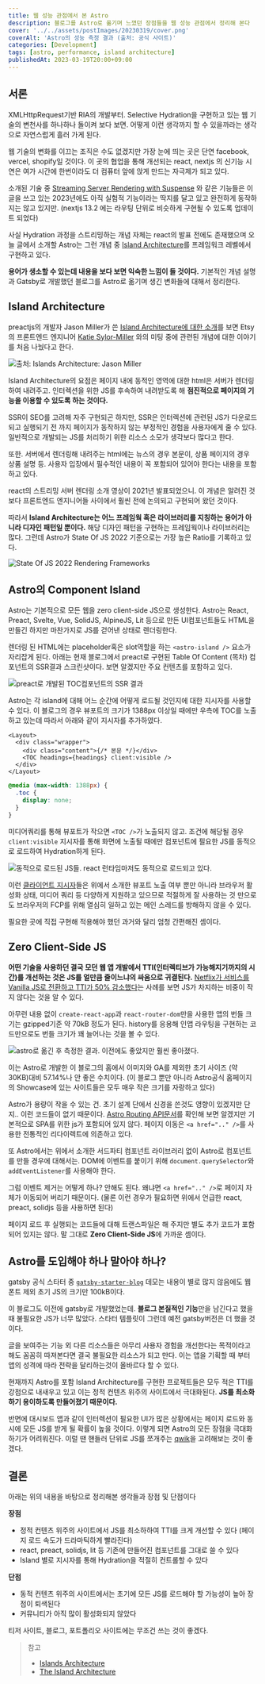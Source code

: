 ```yaml
---
title: 웹 성능 관점에서 본 Astro
description: 블로그를 Astro로 옮기며 느꼈던 장점들을 웹 성능 관점에서 정리해 본다
cover: '../../assets/postImages/20230319/cover.png'
coverAlt: 'Astro의 성능 측정 결과 (출처: 공식 사이트)'
categories: [Development]
tags: [astro, performance, island architecture]
publishedAt: 2023-03-19T20:00+09:00
---
```


## 서론

XMLHttpRequest기반 RIA의 개발부터. Selective Hydration을 구현하고 있는 웹 기술의 변천사를 하나하나 돌이켜 보다 보면. 어떻게 이런 생각까지 할 수 있을까라는 생각으로 자연스럽게 흘러 가게 된다.

웹 기술의 변화를 이끄는 조직은 수도 없겠지만 가장 눈에 띄는 곳은 단연 facebook, vercel, shopify일 것이다. 이 곳의 협업을 통해 개선되는 react, nextjs 의 신기능 시연은 여가 시간에 한번이라도 더 컴퓨터 앞에 앉게 만드는 자극제가 되고 있다.

소개된 기술 중 [Streaming Server Rendering with Suspense](https://youtu.be/8dUpL8SCO1w?t=4174) 와 같은 기능들은 이 글을 쓰고 있는 2023년에도 아직 실험적 기능이라는 딱지를 달고 있고 완전하게 동작하지는 않고 있지만. (nextjs 13.2 에는 라우팅 단위로 비슷하게 구현될 수 있도록 업데이트 되었다)

사실 Hydration 과정을 스트리밍하는 개념 자체는 react의 발표 전에도 존재했으며 오늘 글에서 소개할 Astro는 그런 개념 중 [Island Architecture](https://patterns-dev-kr.github.io/rendering-patterns/the-island-architecture/)를 프레임워크 레벨에서 구현하고 있다.

**용어가 생소할 수 있는데 내용을 보다 보면 익숙한 느낌이 들 것이다.** 기본적인 개념 설명과 Gatsby로 개발했던 블로그를 Astro로 옮기며 생긴 변화들에 대해서 정리한다.

## Island Architecture

preactjs의 개발자 Jason Miller가 쓴 [Island Architecture에 대한 소개](https://jasonformat.com/islands-architecture/)를 보면 Etsy의 프론트엔드 엔지니어 [Katie Sylor-Miller](https://twitter.com/ksylor) 와의 미팅 중에 관련된 개념에 대한 이야기를 처음 나눴다고 한다.

![출처: Islands Architecture: Jason Miller](#/assets/postImages/20230319/island-architecture.webp)

Island Architecture의 요점은 페이지 내에 동적인 영역에 대한 html은 서버가 렌더링하여 내려주고. 인터렉션을 위한 JS를 후속하여 내려받도록 해 **점진적으로 페이지의 기능을 이용할 수 있도록 하는 것이다.**

SSR이 SEO를 고려해 자주 구현되곤 하지만, SSR은 인터렉션에 관련된 JS가 다운로드되고 실행되기 전 까지 페이지가 동작하지 않는 부정적인 경험을 사용자에게 줄 수 있다. 일반적으로 개발되는 JS를 처리하기 위한 리소스 소모가 생각보다 많다고 한다.

또한. 서버에서 렌더링해 내려주는 html에는 뉴스의 경우 본문이, 상품 페이지의 경우 상품 설명 등. 사용자 입장에서 필수적인 내용이 꼭 포함되어 있어야 한다는 내용을 포함하고 있다.

react의 스트리밍 서버 렌더링 소개 영상이 2021년 발표되었으니. 이 개념은 알려진 것 보다 프론트엔드 엔지니어들 사이에서 훨씬 전에 논의되고 구현되어 왔던 것이다.

따라서 **Island Architecture는 어느 프레임웍 혹은 라이브러리를 지칭하는 용어가 아니라 디자인 패턴일 뿐이다.** 해당 디자인 패턴을 구현하는 프레임웍이나 라이브러리는 많다. 그런데 Astro가 State Of JS 2022 기준으로는 가장 높은 Ratio를 기록하고 있다.

![State Of JS 2022 Rendering Frameworks](#/assets/postImages/20230319/ratios_over_time.webp)

## Astro의 Component Island

Astro는 기본적으로 모든 웹을 zero client-side JS으로 생성한다. Astro는 React, Preact, Svelte, Vue, SolidJS, AlpineJS, Lit 등으로 만든 UI컴포넌트들도 HTML을 만들긴 하지만 마찬가지로 JS를 걷어낸 상태로 렌더링한다.

렌더링 된 HTML에는 placeholder혹은 slot역할을 하는 `<astro-island />` 요소가 자리잡게 된다. 아래는 현재 블로그에서 preact로 구현된 Table Of Content (목차) 컴포넌트의 SSR결과 스크린샷이다. 보면 알겠지만 주요 컨텐츠를 포함하고 있다.

![preact로 개발된 TOC컴포넌트의 SSR 결과](#/assets/postImages/20230319/astro-island.webp)

Astro는 각 island에 대해 어느 순간에 어떻게 로드될 것인지에 대한 지시자를 사용할 수 있다. 이 블로그의 경우 뷰포트의 크기가 1388px 이상일 때에만 우측에 TOC를 노출하고 있는데 따라서 아래와 같이 지시자를 추가하였다.

```tsx {4} /client:visible/
<Layout>
  <div class="wrapper">
    <div class="content">{/* 본문 */}</div>
    <TOC headings={headings} client:visible />
  </div>
</Layout>
```

```scss {3}
@media (max-width: 1388px) {
  .toc {
    display: none;
  }
}
```

미디어쿼리를 통해 뷰포트가 작으면 `<TOC />`가 노출되지 않고. 조건에 해당될 경우 `client:visible` 지시자를 통해 화면에 노출될 때에만 컴포넌트에 필요한 JS를 동적으로 로드하여 Hydration하게 된다.

![동적으로 로드된 JS들. react 런타임마저도 동적으로 로드되고 있다.](#/assets/postImages/20230319/network.webp)

이런 [클라이언트 지시자](https://docs.astro.build/en/reference/directives-reference/#client-directives)들은 위에서 소개한 뷰포트 노출 여부 뿐만 아니라 브라우저 활성화 상태, 미디어 쿼리 등 다양하게 지원하고 있으므로 적절하게 잘 사용하는 것 만으로도 브라우저의 FCP를 위해 열심히 일하고 있는 메인 스레드를 방해하지 않을 수 있다.

필요한 곳에 직접 구현해 적용해야 했던 과거와 달리 엄청 간편해진 셈이다.

## Zero Client-Side JS

**어떤 기술을 사용하던 결국 모던 웹 앱 개발에서 TTI(인터렉티브가 가능해지기까지의 시간)를 개선하는 것은 JS를 얼만큼 줄이느냐의 싸움으로 귀결된다.** [Netflix가 서비스를 Vanilla JS로 전환하고 TTI가 50% 감소했다](https://medium.com/dev-channel/a-netflix-web-performance-case-study-c0bcde26a9d9)는 사례를 보면 JS가 차지하는 비중이 작지 않다는 것을 알 수 있다.

아무런 내용 없이 `create-react-app`과 `react-router-dom`만을 사용한 앱의 번들 크기는 gzipped기준 약 70kB 정도가 된다. history를 응용해 인앱 라우팅을 구현하는 코드만으로도 번들 크기가 꽤 늘어나는 것을 볼 수 있다.

![astro로 옮긴 후 측정한 결과. 이전에도 좋았지만 훨씬 좋아졌다.](#/assets/postImages/20230319/blog-lighthouse.webp)

이는 Astro로 개발한 이 블로그의 홈에서 이미지와 GA를 제외한 초기 사이즈 (약 30KB)대비 57.14%나 안 좋은 수치이다. (이 블로그 뿐만 아니라 Astro공식 홈페이지의 Showcase에 있는 사이트들은 모두 매우 작은 크기를 자랑하고 있다)

Astro가 용량이 작을 수 있는 건. 초기 설계 단에서 신경을 쓴것도 영향이 있겠지만 단지.. 이런 코드들이 없기 때문이다. [Astro Routing API문서](https://docs.astro.build/en/core-concepts/routing/#navigating-between-pages)를 확인해 보면 알겠지만 기본적으로 SPA를 위한 js가 포함되어 있지 않다. 페이지 이동은 `<a href=".." />`를 사용한 전통적인 리다이렉트에 의존하고 있다.

또 Astro에서는 위에서 소개한 서드파티 컴포넌트 라이브러리 없이 Astro로 컴포넌트를 만들 경우에 대해서는. DOM에 이벤트를 붙이기 위해 `document.querySelector`와 `addEventListener`를 사용해야 한다.

그럼 이벤트 제거는 어떻게 하나? 안해도 된다. 왜냐면 `<a href=".." />`로 페이지 자체가 이동되어 버리기 때문이다. (물론 이런 경우가 필요하면 위에서 언급한 react, preact, solidjs 등을 사용하면 된다)

페이지 로드 후 실행되는 코드들에 대해 트랜스파일은 해 주지만 별도 추가 코드가 포함되어 있지는 않다. 말 그대로 **Zero Client-Side JS**에 가까운 셈이다.

## Astro를 도입해야 하나 말아야 하나?

gatsby 공식 스타터 중 [`gatsby-starter-blog`](https://www.gatsbyjs.com/starters/gatsbyjs/gatsby-starter-blog) 데모는 내용이 별로 많지 않음에도 웹 폰트 제외 초기 JS의 크기만 100kB이다.

이 블로그도 이전에 gatsby로 개발했었는데. **블로그 본질적인 기능**만을 남긴다고 했을 때 불필요한 JS가 너무 많았다. 스타터 템플릿이 그런데 예전 gatsby버전은 더 했을 것이다.

글을 보여주는 기능 외 다른 리소스들은 아무리 사용자 경험을 개선한다는 목적이라고 해도 꼼꼼히 따져본다면 결국 불필요한 리소스가 되고 만다. 이는 앱을 기획할 때 부터 앱의 성격에 따라 전략을 달리하는것이 올바르다 할 수 있다.

현재까지 Astro를 포함 Island Architecture를 구현한 프로젝트들은 모두 적은 TTI를 강점으로 내새우고 있고 이는 정적 컨텐츠 위주의 사이트에서 극대화된다. **JS를 최소화하기 용이하도록 만들어졌기 때문이다.**

반면에 대시보드 앱과 같이 인터렉션이 필요한 UI가 많은 상황에서는 페이지 로드와 동시에 모든 JS를 받게 될 확률이 높을 것이다. 이렇게 되면 Astro의 모든 장점을 극대화하기가 어려워진다. 이럴 땐 핸들러 단위로 JS를 쪼개주는 [qwik](https://qwik.builder.io/)을 고려해보는 것이 좋겠다.

## 결론

아래는 위의 내용을 바탕으로 정리해본 생각들과 장점 및 단점이다

**장점**

- 정적 컨텐츠 위주의 사이트에서 JS를 최소하하여 TTI를 크게 개선할 수 있다 (페이지 로드 속도가 드라마틱하게 빨라진다)
- react, preact, solidjs, lit 등 기존에 만들어진 컴포넌트를 그대로 쓸 수 있다
- Island 별로 지시자를 통해 Hydration을 적절히 컨트롤할 수 있다

**단점**

- 동적 컨텐츠 위주의 사이트에서는 초기에 모든 JS를 로드해야 할 가능성이 높아 장점이 퇴색된다
- 커뮤니티가 아직 많이 활성화되지 않았다

티저 사이트, 블로그, 포트폴리오 사이트에는 무조건 쓰는 것이 좋겠다.

> 참고
>
> - [Islands Architecture](https://jasonformat.com/islands-architecture/)
> - [The Island Architecture](https://patterns-dev-kr.github.io/rendering-patterns/the-island-architecture/)
